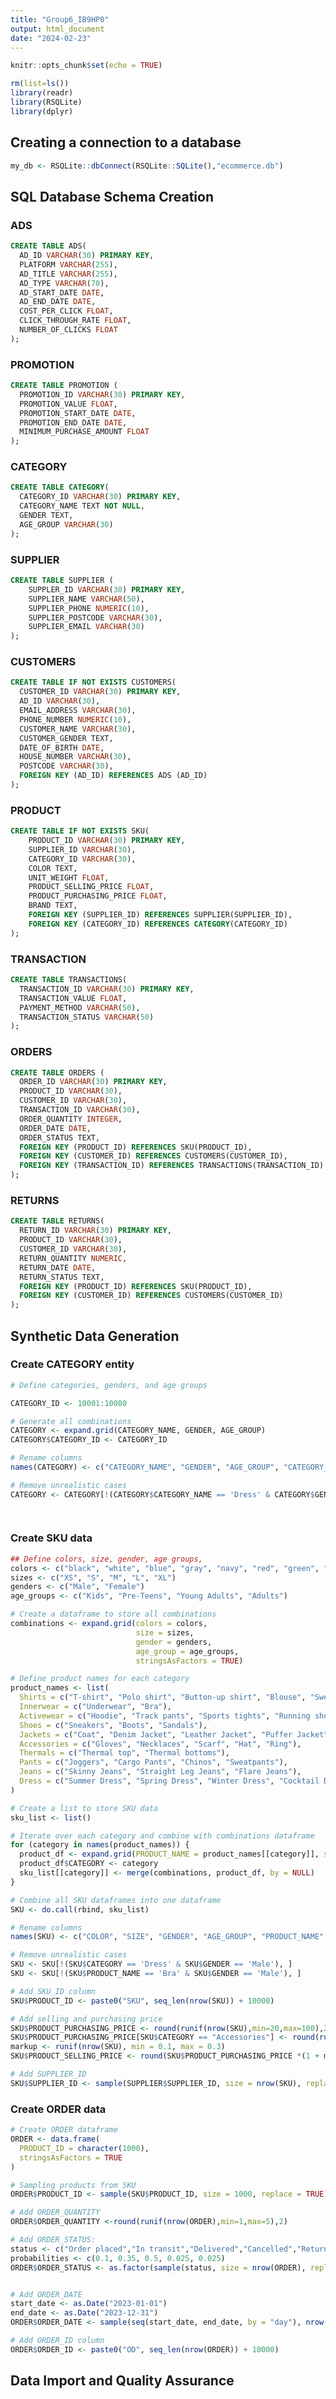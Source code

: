 ```yaml
---
title: "Group6_IB9HP0"
output: html_document
date: "2024-02-23"
---
```


```r
knitr::opts_chunk$set(echo = TRUE)

rm(list=ls())
library(readr)
library(RSQLite)
library(dplyr)
```
## Creating a connection to a database

```r
my_db <- RSQLite::dbConnect(RSQLite::SQLite(),"ecommerce.db")
```


## SQL Database Schema Creation

### ADS
```sql
CREATE TABLE ADS(
  AD_ID VARCHAR(30) PRIMARY KEY,
  PLATFORM VARCHAR(255),
  AD_TITLE VARCHAR(255),
  AD_TYPE VARCHAR(70),
  AD_START_DATE DATE,
  AD_END_DATE DATE,
  COST_PER_CLICK FLOAT,
  CLICK_THROUGH_RATE FLOAT,
  NUMBER_OF_CLICKS FLOAT
);
```

### PROMOTION
```sql
CREATE TABLE PROMOTION (
  PROMOTION_ID VARCHAR(30) PRIMARY KEY,
  PROMOTION_VALUE FLOAT,
  PROMOTION_START_DATE DATE,
  PROMOTION_END_DATE DATE,
  MINIMUM_PURCHASE_AMOUNT FLOAT
);
```


### CATEGORY
```sql
CREATE TABLE CATEGORY(
  CATEGORY_ID VARCHAR(30) PRIMARY KEY,
  CATEGORY_NAME TEXT NOT NULL,
  GENDER TEXT,
  AGE_GROUP VARCHAR(30)
);
```

### SUPPLIER
```sql
CREATE TABLE SUPPLIER (
    SUPPLER_ID VARCHAR(30) PRIMARY KEY,
    SUPPLIER_NAME VARCHAR(50),
    SUPPLIER_PHONE NUMERIC(10),
    SUPPLIER_POSTCODE VARCHAR(30),
    SUPPLIER_EMAIL VARCHAR(30)
);
```

### CUSTOMERS
```sql
CREATE TABLE IF NOT EXISTS CUSTOMERS(
  CUSTOMER_ID VARCHAR(30) PRIMARY KEY,
  AD_ID VARCHAR(30),
  EMAIL_ADDRESS VARCHAR(30),
  PHONE_NUMBER NUMERIC(10),
  CUSTOMER_NAME VARCHAR(30),
  CUSTOMER_GENDER TEXT,
  DATE_OF_BIRTH DATE,
  HOUSE_NUMBER VARCHAR(30),
  POSTCODE VARCHAR(30),
  FOREIGN KEY (AD_ID) REFERENCES ADS (AD_ID)
);
```

### PRODUCT
```sql
CREATE TABLE IF NOT EXISTS SKU(
    PRODUCT_ID VARCHAR(30) PRIMARY KEY,
    SUPPLIER_ID VARCHAR(30),
    CATEGORY_ID VARCHAR(30),
    COLOR TEXT,
    UNIT_WEIGHT FLOAT,
    PRODUCT_SELLING_PRICE FLOAT,
    PRODUCT_PURCHASING_PRICE FLOAT,
    BRAND TEXT,
    FOREIGN KEY (SUPPLIER_ID) REFERENCES SUPPLIER(SUPPLIER_ID),
    FOREIGN KEY (CATEGORY_ID) REFERENCES CATEGORY(CATEGORY_ID)
);
```

### TRANSACTION
```sql
CREATE TABLE TRANSACTIONS(
  TRANSACTION_ID VARCHAR(30) PRIMARY KEY,
  TRANSACTION_VALUE FLOAT,
  PAYMENT_METHOD VARCHAR(50),
  TRANSACTION_STATUS VARCHAR(50)
);
```


### ORDERS
```sql
CREATE TABLE ORDERS (
  ORDER_ID VARCHAR(30) PRIMARY KEY,
  PRODUCT_ID VARCHAR(30),
  CUSTOMER_ID VARCHAR(30),
  TRANSACTION_ID VARCHAR(30),
  ORDER_QUANTITY INTEGER,
  ORDER_DATE DATE,
  ORDER_STATUS TEXT,
  FOREIGN KEY (PRODUCT_ID) REFERENCES SKU(PRODUCT_ID),
  FOREIGN KEY (CUSTOMER_ID) REFERENCES CUSTOMERS(CUSTOMER_ID),
  FOREIGN KEY (TRANSACTION_ID) REFERENCES TRANSACTIONS(TRANSACTION_ID)
);
```


### RETURNS

```sql
CREATE TABLE RETURNS(
  RETURN_ID VARCHAR(30) PRIMARY KEY,
  PRODUCT_ID VARCHAR(30),
  CUSTOMER_ID VARCHAR(30),
  RETURN_QUANTITY NUMERIC,
  RETURN_DATE DATE,
  RETURN_STATUS TEXT,
  FOREIGN KEY (PRODUCT_ID) REFERENCES SKU(PRODUCT_ID),
  FOREIGN KEY (CUSTOMER_ID) REFERENCES CUSTOMERS(CUSTOMER_ID)
);
```







## Synthetic Data Generation
### Create CATEGORY entity
```r
# Define categories, genders, and age groups

CATEGORY_ID <- 10001:10080

# Generate all combinations
CATEGORY <- expand.grid(CATEGORY_NAME, GENDER, AGE_GROUP)
CATEGORY$CATEGORY_ID <- CATEGORY_ID

# Rename columns
names(CATEGORY) <- c("CATEGORY_NAME", "GENDER", "AGE_GROUP", "CATEGORY_ID")

# Remove unrealistic cases
CATEGORY <- CATEGORY[!(CATEGORY$CATEGORY_NAME == 'Dress' & CATEGORY$GENDER == 'Male'), ]

  
```

### Create SKU data
```r
## Define colors, size, gender, age groups,
colors <- c("black", "white", "blue", "gray", "navy", "red", "green", "brown", "beige", "pink", "purple", "yellow", "orange", "burgundy", "teal")
sizes <- c("XS", "S", "M", "L", "XL")
genders <- c("Male", "Female")
age_groups <- c("Kids", "Pre-Teens", "Young Adults", "Adults")

# Create a dataframe to store all combinations
combinations <- expand.grid(colors = colors,
                            size = sizes,
                            gender = genders,
                            age_group = age_groups,
                            stringsAsFactors = TRUE)

# Define product names for each category
product_names <- list(
  Shirts = c("T-shirt", "Polo shirt", "Button-up shirt", "Blouse", "Sweater"),
  Innerwear = c("Underwear", "Bra"),
  Activewear = c("Hoodie", "Track pants", "Sports tights", "Running shorts"),
  Shoes = c("Sneakers", "Boots", "Sandals"),
  Jackets = c("Coat", "Denim Jacket", "Leather Jacket", "Puffer Jacket"),
  Accessories = c("Gloves", "Necklaces", "Scarf", "Hat", "Ring"),
  Thermals = c("Thermal top", "Thermal bottoms"),
  Pants = c("Joggers", "Cargo Pants", "Chinos", "Sweatpants"),
  Jeans = c("Skinny Jeans", "Straight Leg Jeans", "Flare Jeans"),
  Dress = c("Summer Dress", "Spring Dress", "Winter Dress", "Cocktail Dress")
)

# Create a list to store SKU data
sku_list <- list()

# Iterate over each category and combine with combinations dataframe
for (category in names(product_names)) {
  product_df <- expand.grid(PRODUCT_NAME = product_names[[category]], stringsAsFactors = FALSE)
  product_df$CATEGORY <- category
  sku_list[[category]] <- merge(combinations, product_df, by = NULL)
}

# Combine all SKU dataframes into one dataframe
SKU <- do.call(rbind, sku_list)

# Rename columns
names(SKU) <- c("COLOR", "SIZE", "GENDER", "AGE_GROUP", "PRODUCT_NAME", "CATEGORY")

# Remove unrealistic cases
SKU <- SKU[!(SKU$CATEGORY == 'Dress' & SKU$GENDER == 'Male'), ]
SKU <- SKU[!(SKU$PRODUCT_NAME == 'Bra' & SKU$GENDER == 'Male'), ]

# Add SKU_ID column
SKU$PRODUCT_ID <- paste0("SKU", seq_len(nrow(SKU)) + 10000)

# Add selling and purchasing price
SKU$PRODUCT_PURCHASING_PRICE <- round(runif(nrow(SKU),min=20,max=100),2)
SKU$PRODUCT_PURCHASING_PRICE[SKU$CATEGORY == "Accessories"] <- round(runif(sum(SKU$CATEGORY == "Accessories"), min = 5, max = 20), 2)
markup <- runif(nrow(SKU), min = 0.1, max = 0.3)
SKU$PRODUCT_SELLING_PRICE <- round(SKU$PRODUCT_PURCHASING_PRICE *(1 + markup), 2)

# Add SUPPLIER_ID
SKU$SUPPLIER_ID <- sample(SUPPLIER$SUPPLIER_ID, size = nrow(SKU), replace = TRUE)

```

### Create ORDER data

```r
# Create ORDER dataframe
ORDER <- data.frame(
  PRODUCT_ID = character(1000),
  stringsAsFactors = TRUE
)

# Sampling products from SKU 
ORDER$PRODUCT_ID <- sample(SKU$PRODUCT_ID, size = 1000, replace = TRUE)

# Add ORDER_QUANTITY
ORDER$ORDER_QUANTITY <-round(runif(nrow(ORDER),min=1,max=5),2)

# Add ORDER_STATUS:
status <- c("Order placed","In transit","Delivered","Cancelled","Returned")
probabilities <- c(0.1, 0.35, 0.5, 0.025, 0.025)
ORDER$ORDER_STATUS <- as.factor(sample(status, size = nrow(ORDER), replace = TRUE,prob = probabilities))


# Add ORDER_DATE
start_date <- as.Date("2023-01-01")
end_date <- as.Date("2023-12-31")
ORDER$ORDER_DATE <- sample(seq(start_date, end_date, by = "day"), nrow(ORDER), replace = TRUE)

# Add ORDER_ID column
ORDER$ORDER_ID <- paste0("OD", seq_len(nrow(ORDER)) + 10000)
```


## Data Import and Quality Assurance

